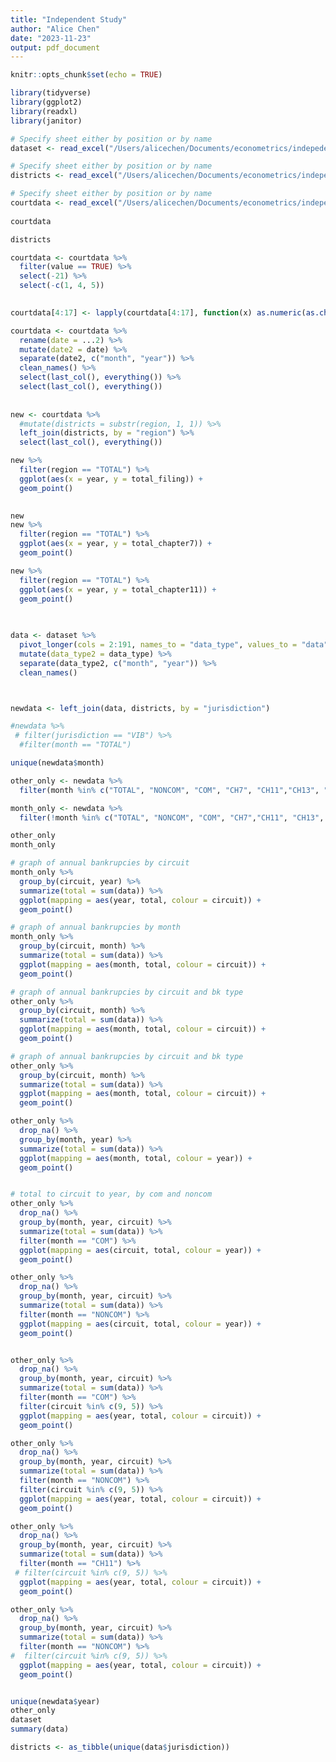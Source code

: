 ```yaml
---
title: "Independent Study"
author: "Alice Chen"
date: "2023-11-23"
output: pdf_document
---
```


```r
knitr::opts_chunk$set(echo = TRUE)

library(tidyverse)
library(ggplot2)
library(readxl)
library(janitor)


```



```r

# Specify sheet either by position or by name
dataset <- read_excel("/Users/alicechen/Documents/econometrics/indepedentstudy2023/bankruptcy_statistics.xlsx",4)

# Specify sheet either by position or by name
districts <- read_excel("/Users/alicechen/Documents/econometrics/indepedentstudy2023/Districts.xlsx")

# Specify sheet either by position or by name
courtdata <- read_excel("/Users/alicechen/Documents/econometrics/indepedentstudy2023/bankruptcy_data.xlsx")
  
courtdata

districts


```


```r
courtdata <- courtdata %>%
  filter(value == TRUE) %>%
  select(-21) %>%
  select(-c(1, 4, 5))
  

courtdata[4:17] <- lapply(courtdata[4:17], function(x) as.numeric(as.character(x)))

courtdata <- courtdata %>%
  rename(date = ...2) %>%
  mutate(date2 = date) %>%
  separate(date2, c("month", "year")) %>%
  clean_names() %>%
  select(last_col(), everything()) %>%
  select(last_col(), everything())
  
  
new <- courtdata %>%
  #mutate(districts = substr(region, 1, 1)) %>%
  left_join(districts, by = "region") %>%
  select(last_col(), everything())

new %>% 
  filter(region == "TOTAL") %>%
  ggplot(aes(x = year, y = total_filing)) +
  geom_point()
  

new
new %>% 
  filter(region == "TOTAL") %>%
  ggplot(aes(x = year, y = total_chapter7)) +
  geom_point()

new %>% 
  filter(region == "TOTAL") %>%
  ggplot(aes(x = year, y = total_chapter11)) +
  geom_point()
  
  

```

```r
data <- dataset %>% 
  pivot_longer(cols = 2:191, names_to = "data_type", values_to = "data") %>%
  mutate(data_type2 = data_type) %>%
  separate(data_type2, c("month", "year")) %>%
  clean_names()



newdata <- left_join(data, districts, by = "jurisdiction")

#newdata %>%
 # filter(jurisdiction == "VIB") %>%
  #filter(month == "TOTAL")

unique(newdata$month)

other_only <- newdata %>%
  filter(month %in% c("TOTAL", "NONCOM", "COM", "CH7", "CH11","CH13", "OTHERCH"))

month_only <- newdata %>%
  filter(!month %in% c("TOTAL", "NONCOM", "COM", "CH7","CH11", "CH13", "OTHERCH"))

other_only
month_only

# graph of annual bankrupcies by circuit
month_only %>%
  group_by(circuit, year) %>%
  summarize(total = sum(data)) %>%
  ggplot(mapping = aes(year, total, colour = circuit)) +
  geom_point()

# graph of annual bankrupcies by month
month_only %>%
  group_by(circuit, month) %>%
  summarize(total = sum(data)) %>%
  ggplot(mapping = aes(month, total, colour = circuit)) +
  geom_point()

# graph of annual bankrupcies by circuit and bk type
other_only %>%
  group_by(circuit, month) %>%
  summarize(total = sum(data)) %>%
  ggplot(mapping = aes(month, total, colour = circuit)) +
  geom_point()

# graph of annual bankrupcies by circuit and bk type
other_only %>%
  group_by(circuit, month) %>%
  summarize(total = sum(data)) %>%
  ggplot(mapping = aes(month, total, colour = circuit)) +
  geom_point()

other_only %>%
  drop_na() %>%
  group_by(month, year) %>%
  summarize(total = sum(data)) %>%
  ggplot(mapping = aes(month, total, colour = year)) +
  geom_point()


# total to circuit to year, by com and noncom
other_only %>%
  drop_na() %>%
  group_by(month, year, circuit) %>%
  summarize(total = sum(data)) %>%
  filter(month == "COM") %>%
  ggplot(mapping = aes(circuit, total, colour = year)) +
  geom_point()

other_only %>%
  drop_na() %>%
  group_by(month, year, circuit) %>%
  summarize(total = sum(data)) %>%
  filter(month == "NONCOM") %>%
  ggplot(mapping = aes(circuit, total, colour = year)) +
  geom_point()


other_only %>%
  drop_na() %>%
  group_by(month, year, circuit) %>%
  summarize(total = sum(data)) %>%
  filter(month == "COM") %>%
  filter(circuit %in% c(9, 5)) %>%
  ggplot(mapping = aes(year, total, colour = circuit)) +
  geom_point()

other_only %>%
  drop_na() %>%
  group_by(month, year, circuit) %>%
  summarize(total = sum(data)) %>%
  filter(month == "NONCOM") %>%
  filter(circuit %in% c(9, 5)) %>%
  ggplot(mapping = aes(year, total, colour = circuit)) +
  geom_point()

other_only %>%
  drop_na() %>%
  group_by(month, year, circuit) %>%
  summarize(total = sum(data)) %>%
  filter(month == "CH11") %>%
 # filter(circuit %in% c(9, 5)) %>%
  ggplot(mapping = aes(year, total, colour = circuit)) +
  geom_point()

other_only %>%
  drop_na() %>%
  group_by(month, year, circuit) %>%
  summarize(total = sum(data)) %>%
  filter(month == "NONCOM") %>%
#  filter(circuit %in% c(9, 5)) %>%
  ggplot(mapping = aes(year, total, colour = circuit)) +
  geom_point()


unique(newdata$year)
other_only
dataset
summary(data)

districts <- as_tibble(unique(data$jurisdiction))
```




